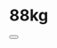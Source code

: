 # 88kg


<div className="flex">
  <div className="mr-2 w-1/3">
    <Button
      title="Life Style"
      description="생활 습관을 바꿔보자!"
      query="/Diet/88kg"
    ></Button>
  </div>
  <div className="ml-2 mr-2 w-1/3"></div>
  <div className="ml-2 w-1/3"></div>
</div>
